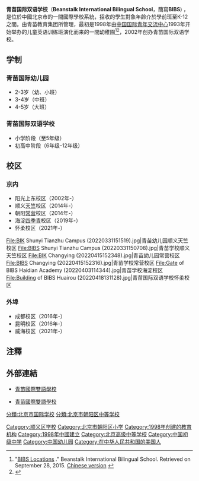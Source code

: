 {{Infobox company
|name = 北京青苗教育科技有限责任公司<br />青苗教育集团
|name_en = Beanstalk Education Group
|image = Beanstalk Education Group headquarters (20220331141505).jpg
|image_caption = 青苗教育集团总部
|type = 有限责任公司（自然人独资）
|location = [[北京市|北京市]][[朝阳区|朝阳区]][[孙河地区|孙河地区]]顺黄路甲1号
|local_code_name = CN
|local_code = 91110105597724975T
|founder = 施华
|founded = 1998年
|website = http://www.bibs.com.cn/
}}
'''青苗国际双语学校'''（'''Beanstalk International Bilingual School'''，簡寫'''BIBS''') ，是位於中國北京市的一間國際學校系統，招收的學生對象年齡介於學前班至K-12之間。由青苗教育集团所管理，最初是1998年由[[中国国际青年交流中心|中国国际青年交流中心]]1993年开始举办的儿童英语训练班演化而来的一間幼稚園<ref name=K12schools>"[http://bibs.com.cn/bibs-k-12/locations/ BIBS Locations] {{Wayback|url=http://bibs.com.cn/bibs-k-12/locations/ |date=20150929032335 }}." Beanstalk International Bilingual School. Retrieved on September 28, 2015. [http://bibs.com.cn/zh-hans/bibs-k-12/locations-zh/ Chinese version] {{Wayback|url=http://bibs.com.cn/zh-hans/bibs-k-12/locations-zh/ |date=20150213040209 }}</ref><ref>{{cite web|url=https://www.sohu.com/a/421469136_763433|title=青苗国际双语学校施华校长专访：教师们要发自内心热爱教育|publisher=京领教育平台|date=2020-09-28|accessdate=2022-03-31}}</ref>，2002年创办青苗国际双语学校。

== 学制 ==
=== 青苗国际幼儿园 ===
*2-3岁（幼、小班）
*3-4岁（中班）
*4-5岁（大班）

=== 青苗国际双语学校 ===
*小学阶段（至5年级）
*初高中阶段（6年级-12年级）

== 校区 ==
=== 京内 ===
*阳光上东校区（2002年-）
*顺义[[天竺地区|天竺]]校区（2014年-）
*朝阳[[常营地区|常营]]校区（2014年-）
*海淀[[四季青地区|四季青]]校区（2019年-）
*怀柔校区（2021年-）
<gallery>
File:BIK Shunyi Tianzhu Campus (20220331151519).jpg|青苗幼儿园顺义天竺校区
File:BIBS Shunyi Tianzhu Campus (20220331150708).jpg|青苗学校顺义天竺校区
File:BIK Changying (20220415152348).jpg|青苗幼儿园常营校区
File:BIBS Changying (20220415152316).jpg|青苗学校常营校区
File:Gate of BIBS Haidian Academy (20220403114344).jpg|青苗学校海淀校区
File:Building of BIBS Huairou (20220418131128).jpg|青苗国际双语学校怀柔校区
</gallery>

=== 外埠 ===
*成都校区（2016年-）
*昆明校区（2016年-）
*威海校区（2021年-）

==注釋==
{{reflist}}

==外部連結==
* {{zh-cn icon}} [https://web.archive.org/web/20150929083258/http://bibs.com.cn/zh-hans/ 青苗國際雙語學校]
* {{en icon}} [http://bibs.com.cn/ 青苗國際雙語學校]

{{coord missing|Beijing}}
{{在北京的国际学校}}
{{在中华人民共和国的美国国际学校}}
[[分類:北京市国际学校|分類:北京市国际学校]]
[[分類:北京市朝阳区中等学校|分類:北京市朝阳区中等学校]]
[[Category:顺义区学校|Category:顺义区学校]]
[[Category:北京市朝阳区小学|Category:北京市朝阳区小学]]
[[Category:1998年创建的教育机构|Category:1998年创建的教育机构]]
[[Category:1998年中國建立|Category:1998年中國建立]]
[[Category:北京高级中等学校|Category:北京高级中等学校]]
[[Category:中国初级中学|Category:中国初级中学]]
[[Category:中国幼儿园|Category:中国幼儿园]]
[[Category:在中华人民共和国的美国人|Category:在中华人民共和国的美国人]]